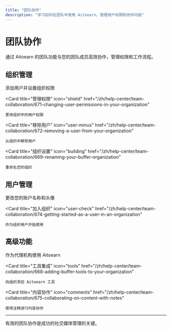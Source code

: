 ```yaml
---
title: "团队协作"
description: "学习如何在团队中使用 Aitoearn，管理用户权限和协作功能"
---
```


# 团队协作

通过 Aitoearn 的团队功能与您的团队成员高效协作，管理权限和工作流程。

## 组织管理

<CardGroup cols={2}>
  <Card
    title="添加用户"
    icon="user-plus"
    href="/zh/help-center/team-collaboration/670-adding-users-and-setting-up-permissions-in-your-organization"
  >
    添加用户并设置组织权限
  </Card>
  
  <Card
    title="管理权限"
    icon="shield"
    href="/zh/help-center/team-collaboration/671-changing-user-permissions-in-your-organization"
  >
    更改组织中的用户权限
  </Card>
  
  <Card
    title="移除用户"
    icon="user-minus"
    href="/zh/help-center/team-collaboration/672-removing-a-user-from-your-organization"
  >
    从组织中移除用户
  </Card>
  
  <Card
    title="组织设置"
    icon="building"
    href="/zh/help-center/team-collaboration/669-renaming-your-buffer-organization"
  >
    重命名您的组织
  </Card>
</CardGroup>

## 用户管理

<CardGroup cols={2}>
  <Card
    title="账户设置"
    icon="user-gear"
    href="/zh/help-center/team-collaboration/673-changing-your-buffer-account-name-and-avatar"
  >
    更改您的账户名称和头像
  </Card>
  
  <Card
    title="加入组织"
    icon="user-check"
    href="/zh/help-center/team-collaboration/674-getting-started-as-a-user-in-an-organization"
  >
    作为组织用户开始使用
  </Card>
</CardGroup>

## 高级功能

<CardGroup cols={2}>
  <Card
    title="代理功能"
    icon="handshake"
    href="/zh/help-center/team-collaboration/667-using-buffer-as-an-agency"
  >
    作为代理机构使用 Aitoearn
  </Card>
  
  <Card
    title="工具集成"
    icon="tools"
    href="/zh/help-center/team-collaboration/668-adding-buffer-tools-to-your-organization"
  >
    向组织添加 Aitoearn 工具
  </Card>
  
  <Card
    title="内容协作"
    icon="comments"
    href="/zh/help-center/team-collaboration/675-collaborating-on-content-with-notes"
  >
    使用注释进行内容协作
  </Card>
</CardGroup>

---

有效的团队协作是成功的社交媒体管理的关键。
